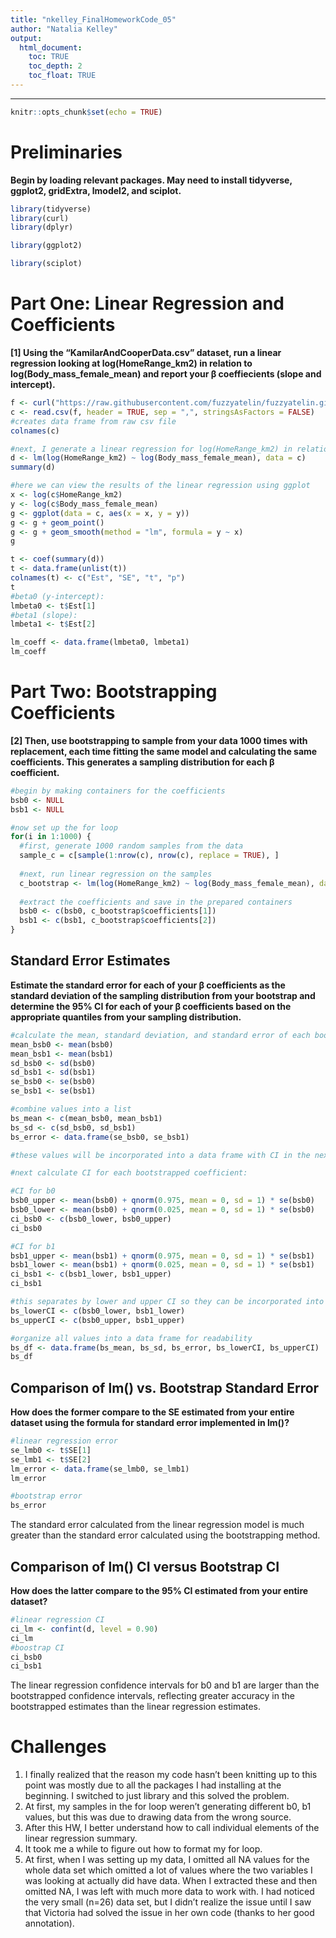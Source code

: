 ```yaml
---
title: "nkelley_FinalHomeworkCode_05"
author: "Natalia Kelley"
output:
  html_document:
    toc: TRUE
    toc_depth: 2
    toc_float: TRUE
---
```


---
```r
knitr::opts_chunk$set(echo = TRUE)
```

# Preliminaries

**Begin by loading relevant packages. May need to install tidyverse, ggplot2, gridExtra, lmodel2, and sciplot.** 
```r
library(tidyverse)
library(curl)
library(dplyr)
```
```r
library(ggplot2)
```
```r
library(sciplot)
```

# Part One: Linear Regression and Coefficients

**[1] Using the “KamilarAndCooperData.csv” dataset, run a linear regression looking at log(HomeRange_km2) in relation to log(Body_mass_female_mean) and report your β
 coeffiecients (slope and intercept).**
```r
f <- curl("https://raw.githubusercontent.com/fuzzyatelin/fuzzyatelin.github.io/master/AN588_Fall21/KamilarAndCooperData.csv")
c <- read.csv(f, header = TRUE, sep = ",", stringsAsFactors = FALSE)
#creates data frame from raw csv file
colnames(c)

#next, I generate a linear regression for log(HomeRange_km2) in relation to log(Body_mass_female_mean) and summarize the results
d <- lm(log(HomeRange_km2) ~ log(Body_mass_female_mean), data = c)
summary(d)
```

```r
#here we can view the results of the linear regression using ggplot
x <- log(c$HomeRange_km2)
y <- log(c$Body_mass_female_mean)
g <- ggplot(data = c, aes(x = x, y = y))
g <- g + geom_point()
g <- g + geom_smooth(method = "lm", formula = y ~ x)
g
```

```r
t <- coef(summary(d))
t <- data.frame(unlist(t))
colnames(t) <- c("Est", "SE", "t", "p")
t
#beta0 (y-intercept):
lmbeta0 <- t$Est[1]
#beta1 (slope):
lmbeta1 <- t$Est[2]

lm_coeff <- data.frame(lmbeta0, lmbeta1)
lm_coeff

```

# Part Two: Bootstrapping Coefficients

**[2] Then, use bootstrapping to sample from your data 1000 times with replacement, each time fitting the same model and calculating the same coefficients. This generates a sampling distribution for each β coefficient.**
```r
#begin by making containers for the coefficients
bsb0 <- NULL
bsb1 <- NULL

#now set up the for loop
for(i in 1:1000) {
  #first, generate 1000 random samples from the data
  sample_c = c[sample(1:nrow(c), nrow(c), replace = TRUE), ]
  
  #next, run linear regression on the samples
  c_bootstrap <- lm(log(HomeRange_km2) ~ log(Body_mass_female_mean), data = sample_c)
  
  #extract the coefficients and save in the prepared containers
  bsb0 <- c(bsb0, c_bootstrap$coefficients[1])
  bsb1 <- c(bsb1, c_bootstrap$coefficients[2])
}
```

## Standard Error Estimates

**Estimate the standard error for each of your β coefficients as the standard deviation of the sampling distribution from your bootstrap and determine the 95% CI for each of your β coefficients based on the appropriate quantiles from your sampling distribution.**
```r
#calculate the mean, standard deviation, and standard error of each bootstrapped coefficient (b0, b1) 
mean_bsb0 <- mean(bsb0)
mean_bsb1 <- mean(bsb1)
sd_bsb0 <- sd(bsb0)
sd_bsb1 <- sd(bsb1)
se_bsb0 <- se(bsb0)
se_bsb1 <- se(bsb1)

#combine values into a list
bs_mean <- c(mean_bsb0, mean_bsb1)
bs_sd <- c(sd_bsb0, sd_bsb1)
bs_error <- data.frame(se_bsb0, se_bsb1) 

#these values will be incorporated into a data frame with CI in the next chunk...
```

```r
#next calculate CI for each bootstrapped coefficient:

#CI for b0
bsb0_upper <- mean(bsb0) + qnorm(0.975, mean = 0, sd = 1) * se(bsb0)
bsb0_lower <- mean(bsb0) + qnorm(0.025, mean = 0, sd = 1) * se(bsb0)  
ci_bsb0 <- c(bsb0_lower, bsb0_upper)
ci_bsb0

#CI for b1
bsb1_upper <- mean(bsb1) + qnorm(0.975, mean = 0, sd = 1) * se(bsb1)
bsb1_lower <- mean(bsb1) + qnorm(0.025, mean = 0, sd = 1) * se(bsb1)  
ci_bsb1 <- c(bsb1_lower, bsb1_upper)
ci_bsb1

#this separates by lower and upper CI so they can be incorporated into a larger data frame continuing from the previous chunk
bs_lowerCI <- c(bsb0_lower, bsb1_lower)
bs_upperCI <- c(bsb0_upper, bsb1_upper)

#organize all values into a data frame for readability
bs_df <- data.frame(bs_mean, bs_sd, bs_error, bs_lowerCI, bs_upperCI)
bs_df
```

## Comparison of lm() vs. Bootstrap Standard Error

**How does the former compare to the SE estimated from your entire dataset using the formula for standard error implemented in lm()?**
```r
#linear regression error
se_lmb0 <- t$SE[1]
se_lmb1 <- t$SE[2]
lm_error <- data.frame(se_lmb0, se_lmb1)
lm_error

#bootstrap error
bs_error
```
The standard error calculated from the linear regression model is much greater than the standard error calculated using the bootstrapping method. 

## Comparison of lm() CI versus Bootstrap CI

**How does the latter compare to the 95% CI estimated from your entire dataset?**
```r
#linear regression CI
ci_lm <- confint(d, level = 0.90)
ci_lm
#boostrap CI
ci_bsb0
ci_bsb1
```
The linear regression confidence intervals for b0 and b1 are larger than the bootstrapped confidence intervals, reflecting greater accuracy in the bootstrapped estimates than the linear regression estimates. 

# Challenges

1. I finally realized that the reason my code hasn't been knitting up to this point was mostly due to all the packages I had installing at the beginning. I switched to just library and this solved the problem. 
2. At first, my samples in the for loop weren't generating different b0, b1 values, but this was due to drawing data from the wrong source. 
3. After this HW, I better understand how to call individual elements of the linear regression summary. 
4. It took me a while to figure out how to format my for loop.
5. At first, when I was setting up my data, I omitted all NA values for the whole data set which omitted a lot of values where the two variables I was looking at actually did have data. When I extracted these and then omitted NA, I was left with much more data to work with. I had noticed the very small (n=26) data set, but I didn't realize the issue until I saw that Victoria had solved the issue in her own code (thanks to her good annotation). 